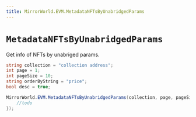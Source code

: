 ```yaml
---
title: MirrorWorld.EVM.MetadataNFTsByUnabridgedParams
---
```


# `MetadataNFTsByUnabridgedParams`

Get info of NFTs by unabriged params.

```csharp
string collection = "collection address";
int page = 1;
int pageSize = 10;
string orderByString = "price";
bool desc = true;

MirrorWorld.EVM.MetadataNFTsByUnabridgedParams(collection, page, pageSize, orderByString, desc, null, (res) => {
    //todo
});
```